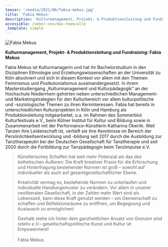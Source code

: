 ```yaml
---
teaser: '/media/2021/06/fabia-mekus.jpg'
title: 'Fabia Mekus'
description: 'Kulturmanagement, Projekt- & Produktionsleitung und Fundraising'
accessible: /ueber-uns/das-team/alle
_template: simple
---
```


![Fabia Mekus](/media/2021/06/fabia-mekus.jpg 'Fabia Mekus')

**Kulturmanagement, Projekt- & Produktionsleitung und Fundraising: Fabia Mekus**

Fabia Mekus ist Kulturmanagerin und hat ihr Bachelorstudium in den Disziplinen Ethnologie und Erziehungswissenschaften an der Universität zu Köln absolviert und sich in diesem Kontext vor allem mit den Themen Feminismus und Postkolonialismus auseinandergesetzt. In ihrem Masterstudiengang „Kulturmanagement und Kulturpädagogik“ an der Hochschule Niederrhein gehörten neben unterschiedlichen Management- und Marketingstrategien für den Kulturbereich vor allem kulturpolitische und -soziologische Themen zu ihren Kerninteressen. Fabia hat bereits in unterschiedlichen Kulturprojekten in Köln und Hamburg als Produktionsleitung mitgearbeitet, u.a. im Rahmen des Sommerblut Kulturfestivals e.V., beim Kölner Institut für Kultur und Bildung sowie in Zusammenarbeit mit der Performance-Künstlerin Katharina Oberlik. Weil Tanzen ihre Leidenschaft ist, vertieft sie ihre Kenntnisse im Bereich der Persönlichkeitsentwicklung und -bildung seit 2017 durch die Ausbildung zur Tanztherapeutin bei der Deutschen Gesellschaft für Tanztherapie und seit 2020 durch die Fortbildung zur Tanzpädagogin beim Tanzimpulse e.V.

> Künstlerisches Schaffen hat weit mehr Potenzial als das des ästhetischen Äußeren: Die Kraft kreativer Praxis für die Erforschung und Hinterfragung bestehender Normen ist groß – sowohl auf individueller als auch auf gesamtgesellschaftlicher Ebene.
>
> Kreativität vermag es, bestehende Normen zu unterlaufen und individuelle Handlungsmuster zu verändern. Vor allem in unserer neoliberalen Gesellschaft, in der Zahlen mehr Wert sind als Lebenszeit, kann diese Kraft genutzt werden – um Gemeinschaft zu schaffen und Reflektionsräume zu eröffnen, um Begegnung und Austausch zu ermöglichen!
>
> Deshalb stehe ich hinter dem ganzheitlichen Ansatz von _Grenzen sind relativ e.V._– gesellschaftspolitische Kunst und Kultur ist Empowerment!
> \
> \
> Fabia Mekus
